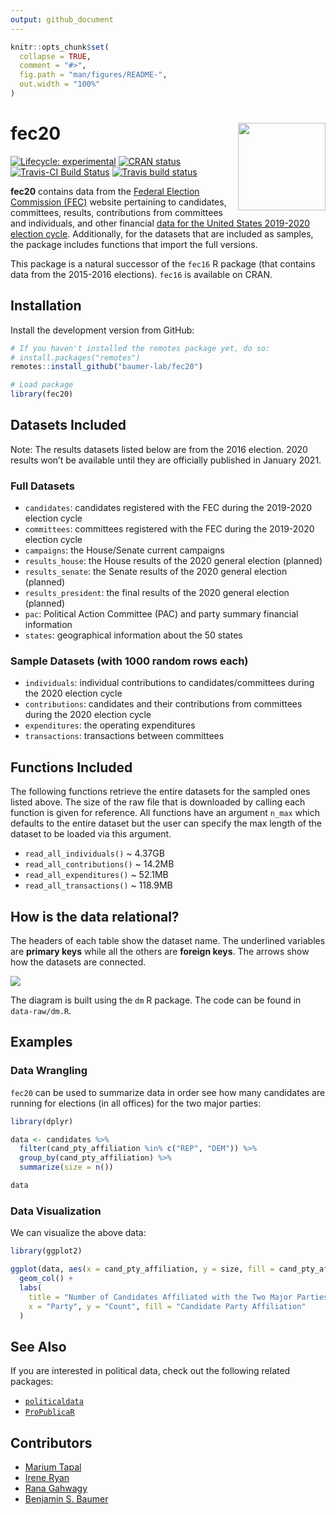 ```yaml
---
output: github_document
---
```


<!-- README.md is generated from README.Rmd. Please edit that file -->


```r
knitr::opts_chunk$set(
  collapse = TRUE,
  comment = "#>",
  fig.path = "man/figures/README-",
  out.width = "100%"
)
```


# fec20 <img src="data-raw/Sticker/hex_fec20.png" align="right" height=140/>

<!-- badges: start -->
[![Lifecycle: experimental](https://img.shields.io/badge/lifecycle-experimental-orange.svg)](https://www.tidyverse.org/lifecycle/#experimental)
[![CRAN status](https://r-pkg.org/badges/version/fec20)](https://CRAN.R-project.org/package=fec20)
[![Travis-CI Build Status](https://travis-ci.org/baumer-lab/fec20.svg?branch=master)](https://travis-ci.org/baumer-lab/fec20)
<!-- [![CRAN RStudio mirror downloads](https://cranlogs.r-pkg.org/badges/fec20)](https://www.r-pkg.org:443/pkg/fec20) -->
[![Travis build status](https://travis-ci.com/baumer-lab/fec20.svg?branch=master)](https://travis-ci.com/baumer-lab/fec20)
<!-- badges: end -->


**fec20** contains data from the [Federal Election Commission (FEC)](https://www.fec.gov/) website pertaining to candidates, committees, results, contributions from committees and individuals, and other financial [data for the United States 2019-2020 election cycle](https://www.fec.gov/data/browse-data/?tab=bulk-data). Additionally, for the datasets that are included as samples, the package includes functions that import the full versions.

This package is a natural successor of the `fec16` R package (that contains data from the 2015-2016 elections). `fec16` is available on CRAN. 

## Installation

Install the development version from GitHub:

```r
# If you haven't installed the remotes package yet, do so:
# install.packages("remotes")
remotes::install_github("baumer-lab/fec20")
```

```r
# Load package
library(fec20)
```

## Datasets Included

Note: The results datasets listed below are from the 2016 election. 2020 results won't be available until they are officially published in January 2021.

### Full Datasets

- `candidates`: candidates registered with the FEC during the 2019-2020 election cycle
- `committees`: committees registered with the FEC during the 2019-2020 election cycle
- `campaigns`: the House/Senate current campaigns
- `results_house`: the House results of the 2020 general election (planned)
- `results_senate`: the Senate results of the 2020 general election (planned)
- `results_president`: the final results of the 2020 general election (planned)
- `pac`: Political Action Committee (PAC) and party summary financial information
- `states`: geographical information about the 50 states

### Sample Datasets (with 1000 random rows each)

- `individuals`: individual contributions to candidates/committees during the 2020 election cycle
- `contributions`: candidates and their contributions from committees during the 2020 election cycle
- `expenditures`: the operating expenditures 
- `transactions`: transactions between committees

## Functions Included

The following functions retrieve the entire datasets for the sampled ones listed above. The size of the raw file that is downloaded by calling each function is given for reference. All functions have an argument `n_max` which defaults to the entire dataset but the user can specify the max length of the dataset to be loaded via this argument.

- `read_all_individuals()` ~ 4.37GB
- `read_all_contributions()` ~ 14.2MB
- `read_all_expenditures()` ~ 52.1MB
- `read_all_transactions()` ~ 118.9MB

## How is the data relational?

The headers of each table show the dataset name. The underlined variables are **primary keys** while all the others are **foreign keys**. The arrows show how the datasets are connected. 

<img src="inst/fec16-dm.jpeg" align="center"/>

The diagram is built using the `dm` R package. The code can be found in `data-raw/dm.R`.

## Examples

### Data Wrangling 

`fec20` can be used to summarize data in order see how many candidates are running for elections (in all offices) for the two major parties:

```r
library(dplyr)

data <- candidates %>%
  filter(cand_pty_affiliation %in% c("REP", "DEM")) %>%
  group_by(cand_pty_affiliation) %>%
  summarize(size = n())

data
```

### Data Visualization 

We can visualize the above data:

```r
library(ggplot2)

ggplot(data, aes(x = cand_pty_affiliation, y = size, fill = cand_pty_affiliation)) +
  geom_col() +
  labs(
    title = "Number of Candidates Affiliated with the Two Major Parties",
    x = "Party", y = "Count", fill = "Candidate Party Affiliation"
  )
```

## See Also

If you are interested in political data, check out the following related packages:

- [`politicaldata`](https://github.com/elliottmorris/politicaldata/)
- [`ProPublicaR`](https://github.com/dietrichson/ProPublicaR)

## Contributors

 - [Marium Tapal](https://github.com/mariumtapal)
 - [Irene Ryan](https://github.com/ireneryan)
 - [Rana Gahwagy](https://github.com/ranawg)
 - [Benjamin S. Baumer](https://github.com/beanumber)
